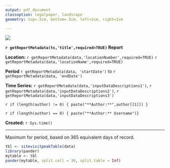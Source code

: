 ```yaml
---
output: pdf_document
classoption: legalpaper, landscape
geometry: top=.5cm, bottom=.5cm, left=1cm, right=1cm

---
```


![](http://www.usgs.gov/newsroom/images/2015-04-07/usgs_logo.png)

**`r getReportMetadata(ts,'title',required=TRUE)` Report**

**Location:**  `r getReportMetadata(data,'locationNumber',required=TRUE)` `r getReportMetadata(data,'locationName',required=TRUE)`

**Period** `r getReportMetadata(data, 'startDate')` to `r getReportMetadata(data, 'endDate')`

**Time Series:** `r getReportMetadata(data,'inputDataDescriptions1')`, `r getReportMetadata(data,'inputDataDescriptions2')`, `r getReportMetadata(data,'inputDataDescriptions3')`

`r if (length(author) != 0) { paste("**Author:**",author[[1]]) }`

`r if (length(author) == 0) { paste("**Author:** Username")}`

**Created:**  `r Sys.time()`

***
   
Maximum for period, based on 365 equivalent days of record. 
   
```r
tbl <- sitevisitpeakTable(data)
library(pander)
mytable <- tbl
pander(mytable, split.cell = 30, split.table = Inf)
```

